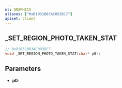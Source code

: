 ```yaml
---
ns: GRAPHICS
aliases: ["0xD1031B83AC093BC7"]
apiset: client
---
```

## _SET_REGION_PHOTO_TAKEN_STAT

```c
// 0xD1031B83AC093BC7
void _SET_REGION_PHOTO_TAKEN_STAT(char* p0);
```


## Parameters
* **p0**: